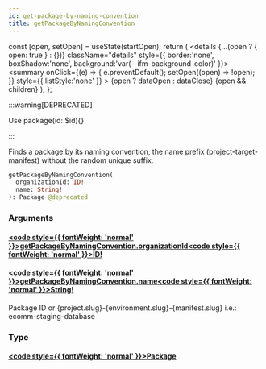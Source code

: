 ```yaml
---
id: get-package-by-naming-convention
title: getPackageByNamingConvention
---
```









  const [open, setOpen] = useState(startOpen);
  return (
    <details {...(open ? { open: true } : {})} className="details" style={{ border:'none', boxShadow:'none', background:'var(--ifm-background-color)' }}>
      <summary
        onClick={(e) => {
          e.preventDefault();
          setOpen((open) => !open);
        }}
        style={{ listStyle:'none' }}
      >
      {open ? dataOpen : dataClose}
      </summary>
      {open && children}
    </details>
  );
};








:::warning[DEPRECATED]

Use package(id: $id)&#x007B;&#x007D;

:::

Finds a package by its naming convention, the name prefix (project-target-manifest) without the random unique suffix.


```graphql
getPackageByNamingConvention(
  organizationId: ID!
  name: String!
): Package @deprecated
```




### Arguments

#### [<code style={{ fontWeight: 'normal' }}>getPackageByNamingConvention.<b>organizationId</b></code>](#)<Bullet />[<code style={{ fontWeight: 'normal' }}><b>ID!</b></code>](/swapi/types/scalars/id.mdx) <Badge class="badge badge--secondary badge--non_null" text="non-null"/> <Badge class="badge badge--secondary " text="scalar"/> 



#### [<code style={{ fontWeight: 'normal' }}>getPackageByNamingConvention.<b>name</b></code>](#)<Bullet />[<code style={{ fontWeight: 'normal' }}><b>String!</b></code>](/swapi/types/scalars/string.mdx) <Badge class="badge badge--secondary badge--non_null" text="non-null"/> <Badge class="badge badge--secondary " text="scalar"/> 
Package ID or &#x007B;project.slug&#x007D;-&#x007B;environment.slug&#x007D;-&#x007B;manifest.slug&#x007D; i.e.: ecomm-staging-database


### Type

#### [<code style={{ fontWeight: 'normal' }}><b>Package</b></code>](/swapi/types/objects/package.mdx) <Badge class="badge badge--secondary " text="object"/>